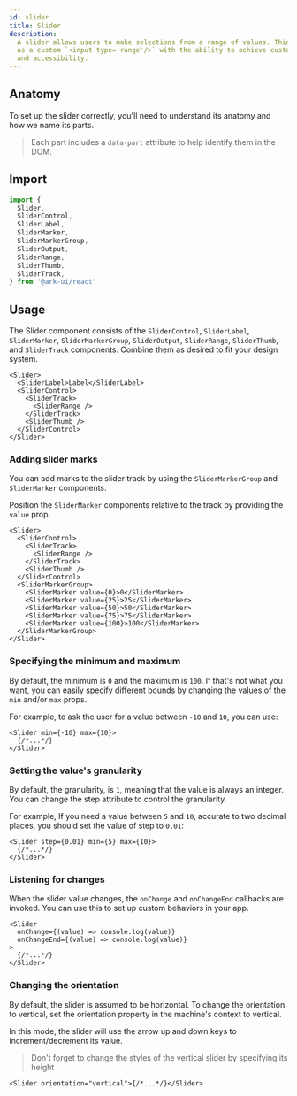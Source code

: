 ```yaml
---
id: slider
title: Slider
description:
  A slider allows users to make selections from a range of values. Think of it
  as a custom `<input type='range'/>` with the ability to achieve custom styling
  and accessibility.
---
```



<ComponentPreview />

## Anatomy

To set up the slider correctly, you'll need to understand its anatomy and how we
name its parts.

> Each part includes a `data-part` attribute to help identify them in the DOM.

<Anatomy id="slider" />

## Import

```ts
import {
  Slider,
  SliderControl,
  SliderLabel,
  SliderMarker,
  SliderMarkerGroup,
  SliderOutput,
  SliderRange,
  SliderThumb,
  SliderTrack,
} from '@ark-ui/react'
```

## Usage

The Slider component consists of the `SliderControl`, `SliderLabel`,
`SliderMarker`, `SliderMarkerGroup`, `SliderOutput`, `SliderRange`,
`SliderThumb`, and `SliderTrack` components. Combine them as desired to fit your
design system.

```tsx
<Slider>
  <SliderLabel>Label</SliderLabel>
  <SliderControl>
    <SliderTrack>
      <SliderRange />
    </SliderTrack>
    <SliderThumb />
  </SliderControl>
</Slider>
```

### Adding slider marks

You can add marks to the slider track by using the `SliderMarkerGroup` and
`SliderMarker` components.

Position the `SliderMarker` components relative to the track by providing the
`value` prop.

```tsx
<Slider>
  <SliderControl>
    <SliderTrack>
      <SliderRange />
    </SliderTrack>
    <SliderThumb />
  </SliderControl>
  <SliderMarkerGroup>
    <SliderMarker value={0}>0</SliderMarker>
    <SliderMarker value={25}>25</SliderMarker>
    <SliderMarker value={50}>50</SliderMarker>
    <SliderMarker value={75}>75</SliderMarker>
    <SliderMarker value={100}>100</SliderMarker>
  </SliderMarkerGroup>
</Slider>
```

### Specifying the minimum and maximum

By default, the minimum is `0` and the maximum is `100`. If that's not what you
want, you can easily specify different bounds by changing the values of the
`min` and/or `max` props.

For example, to ask the user for a value between `-10` and `10`, you can use:

```tsx
<Slider min={-10} max={10}>
  {/*...*/}
</Slider>
```

### Setting the value's granularity

By default, the granularity, is `1`, meaning that the value is always an
integer. You can change the step attribute to control the granularity.

For example, If you need a value between `5` and `10`, accurate to two decimal
places, you should set the value of step to `0.01`:

```tsx
<Slider step={0.01} min={5} max={10}>
  {/*...*/}
</Slider>
```

### Listening for changes

When the slider value changes, the `onChange` and `onChangeEnd` callbacks are
invoked. You can use this to set up custom behaviors in your app.

```tsx
<Slider
  onChange={(value) => console.log(value)}
  onChangeEnd={(value) => console.log(value)}
>
  {/*...*/}
</Slider>
```

### Changing the orientation

By default, the slider is assumed to be horizontal. To change the orientation to
vertical, set the orientation property in the machine's context to vertical.

In this mode, the slider will use the arrow up and down keys to
increment/decrement its value.

> Don't forget to change the styles of the vertical slider by specifying its
> height

```tsx
<Slider orientation="vertical">{/*...*/}</Slider>
```
